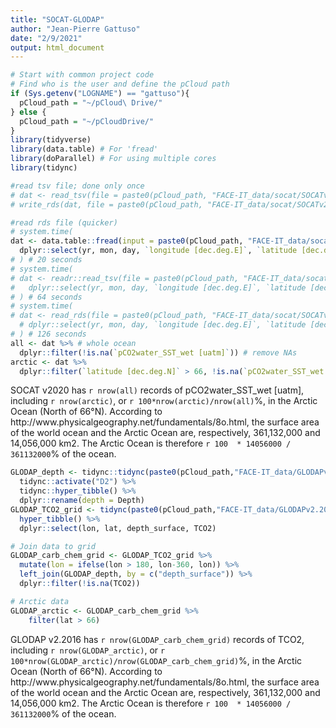 ```yaml
---
title: "SOCAT-GLODAP"
author: "Jean-Pierre Gattuso"
date: "2/9/2021"
output: html_document
---
```


```r
# Start with common project code
# Find who is the user and define the pCloud path
if (Sys.getenv("LOGNAME") == "gattuso"){
  pCloud_path = "~/pCloud\ Drive/"
} else {
  pCloud_path = "~/pCloudDrive/" 
}
library(tidyverse)
library(data.table) # For 'fread'
library(doParallel) # For using multiple cores
library(tidync)
```

```r
#read tsv file; done only once
# dat <- read_tsv(file = paste0(pCloud_path, "FACE-IT_data/socat/SOCATv2020.tsv"), skip = 6360, n_max = Inf) 
# write_rds(dat, file = paste0(pCloud_path, "FACE-IT_data/socat/SOCATv2020.rds"))

#read rds file (quicker)
# system.time(
dat <- data.table::fread(input = paste0(pCloud_path, "FACE-IT_data/socat/SOCATv2020.tsv"), skip = 6362, nThread = 10, fill = TRUE) %>%
  dplyr::select(yr, mon, day, `longitude [dec.deg.E]`, `latitude [dec.deg.N]`, `pCO2water_SST_wet [uatm]`)
# ) # 20 seconds
# system.time(
# dat <- readr::read_tsv(file = paste0(pCloud_path, "FACE-IT_data/socat/SOCATv2020.tsv"), skip = 6361) %>%
#   dplyr::select(yr, mon, day, `longitude [dec.deg.E]`, `latitude [dec.deg.N]`, `pCO2water_SST_wet [uatm]`)
# ) # 64 seconds
# system.time(
# dat <- read_rds(file = paste0(pCloud_path, "FACE-IT_data/socat/SOCATv2020.rds")) %>%
  # dplyr::select(yr, mon, day, `longitude [dec.deg.E]`, `latitude [dec.deg.N]`, `pCO2water_SST_wet [uatm]`)
# ) # 126 seconds
all <- dat %>% # whole ocean
  dplyr::filter(!is.na(`pCO2water_SST_wet [uatm]`)) # remove NAs
arctic <- dat %>% 
  dplyr::filter(`latitude [dec.deg.N]` > 66, !is.na(`pCO2water_SST_wet [uatm]`))
```

SOCAT v2020 has `r nrow(all)` records of pCO2water_SST_wet [uatm], including `r nrow(arctic)`, or `r 100*nrow(arctic)/nrow(all)`%, in the Arctic Ocean (North of 66°N). According to http://www.physicalgeography.net/fundamentals/8o.html, the surface area of the world ocean and the Arctic Ocean are, respectively, 361,132,000 and 14,056,000 km2. The Arctic Ocean is therefore `r 100  * 14056000 / 361132000`% of the ocean.

```r
GLODAP_depth <- tidync::tidync(paste0(pCloud_path,"FACE-IT_data/GLODAPv2.2016b_MappedClimatologies/GLODAPv2.2016b.TCO2.nc")) %>% 
  tidync::activate("D2") %>% 
  tidync::hyper_tibble() %>% 
  dplyr::rename(depth = Depth)
GLODAP_TCO2_grid <- tidync(paste0(pCloud_path,"FACE-IT_data/GLODAPv2.2016b_MappedClimatologies/GLODAPv2.2016b.TCO2.nc")) %>% 
  hyper_tibble() %>%
  dplyr::select(lon, lat, depth_surface, TCO2)

# Join data to grid
GLODAP_carb_chem_grid <- GLODAP_TCO2_grid %>% 
  mutate(lon = ifelse(lon > 180, lon-360, lon)) %>% 
  left_join(GLODAP_depth, by = c("depth_surface")) %>% 
  dplyr::filter(!is.na(TCO2))

# Arctic data
GLODAP_arctic <- GLODAP_carb_chem_grid %>% 
    filter(lat > 66)
```

GLODAP v2.2016 has `r nrow(GLODAP_carb_chem_grid)` records of TCO2, including `r nrow(GLODAP_arctic)`, or `r 100*nrow(GLODAP_arctic)/nrow(GLODAP_carb_chem_grid)`%, in the Arctic Ocean (North of 66°N). According to http://www.physicalgeography.net/fundamentals/8o.html, the surface area of the world ocean and the Arctic Ocean are, respectively, 361,132,000 and 14,056,000 km2. The Arctic Ocean is therefore `r 100  * 14056000 / 361132000`% of the ocean.

